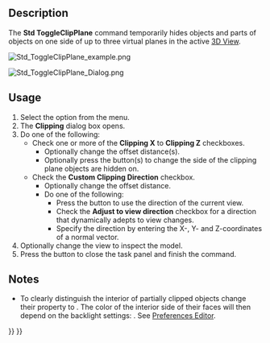 <languages/>

{{Docnav
|[[Std_AxisCross|AxisCross]]
|[[Std_TextureMapping|TextureMapping]]
|[[Std_View_Menu|Std View Menu]]
|IconL=Std_AxisCross.svg
|IconR=Std_TextureMapping.svg
|IconC=Freecad.svg
}}

{{GuiCommand
|Name=Std ToggleClipPlane
|MenuLocation=View → Clipping View
|Workbenches=All
|SeeAlso=[[Part_SectionCut|Part SectionCut]]
}}

==Description==

The '''Std ToggleClipPlane''' command temporarily hides objects and parts of objects on one side of up to three virtual planes in the active [[3D_View|3D View]].

[[Image:Std_ToggleClipPlane_example.png]]
{{Caption|A clipped hollow object}}

[[Image:Std_ToggleClipPlane_Dialog.png]]
{{Caption|The Clipping dialog box}}

==Usage==

# Select the {{MenuCommand|View → [[Image:Std_ToggleClipPlane.svg|16px]] Clipping View}} option from the menu.
# The '''Clipping''' dialog box opens.
# Do one of the following:
#* Check one or more of the '''Clipping X''' to '''Clipping Z''' checkboxes.
#** Optionally change the offset distance(s).
#** Optionally press the {{Button|Flip}} button(s) to change the side of the clipping plane objects are hidden on.
#* Check the '''Custom Clipping Direction''' checkbox.
#** Optionally change the offset distance.
#** Do one of the following:
#*** Press the {{Button|View}} button to use the direction of the current view.
#*** Check the '''Adjust to view direction''' checkbox for a direction that dynamically adepts to view changes.
#*** Specify the direction by entering the X-, Y- and Z-coordinates of a normal vector.
# Optionally change the view to inspect the model.
# Press the {{Button|Close}} button to close the task panel and finish the command.

==Notes==

* To clearly distinguish the interior of partially clipped objects change their {{PropertyView|Lighting}} property to {{Value|One side}}. The color of the interior side of their faces will then depend on the backlight settings: {{MenuCommand|Edit → Preferences → Display → Light Sources → Backlight}}. See [[Preferences_Editor#Light_Sources|Preferences Editor]].


{{Docnav
|[[Std_AxisCross|AxisCross]]
|[[Std_TextureMapping|TextureMapping]]
|[[Std_View_Menu|Std View Menu]]
|IconL=Std_AxisCross.svg
|IconR=Std_TextureMapping.svg
|IconC=Freecad.svg
}}

{{Std_Base_navi{{#translation:}}}}
{{Userdocnavi{{#translation:}}}}